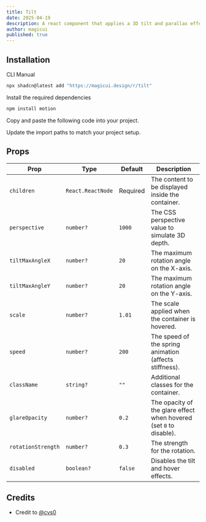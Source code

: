 ```yaml
---
title: Tilt
date: 2025-04-19
description: A react component that applies a 3D tilt and parallax effect to its content.
author: magicui
published: true
---
```


<ComponentPreview name="tilt-demo" />

## Installation

<Tabs defaultValue="cli">

<TabsList>
  <TabsTrigger value="cli">CLI</TabsTrigger>
  <TabsTrigger value="manual">Manual</TabsTrigger>
</TabsList>
<TabsContent value="cli">

```bash
npx shadcn@latest add "https://magicui.design/r/tilt"
```

</TabsContent>

<TabsContent value="manual">

<Steps>

<Step>Install the required dependencies</Step>

```bash
npm install motion
```

<Step>Copy and paste the following code into your project.</Step>

<ComponentSource name="tilt" />

<Step>Update the import paths to match your project setup.</Step>

</Steps>

</TabsContent>

</Tabs>

## Props

| Prop               | Type              | Default  | Description                                                        |
| ------------------ | ----------------- | -------- | ------------------------------------------------------------------ |
| `children`         | `React.ReactNode` | Required | The content to be displayed inside the container.                  |
| `perspective`      | `number?`         | `1000`   | The CSS perspective value to simulate 3D depth.                    |
| `tiltMaxAngleX`    | `number?`         | `20`     | The maximum rotation angle on the X-axis.                          |
| `tiltMaxAngleY`    | `number?`         | `20`     | The maximum rotation angle on the Y-axis.                          |
| `scale`            | `number?`         | `1.01`   | The scale applied when the container is hovered.                   |
| `speed`            | `number?`         | `200`    | The speed of the spring animation (affects stiffness).             |
| `className`        | `string?`         | `""`     | Additional classes for the container.                              |
| `glareOpacity`     | `number?`         | `0.2`    | The opacity of the glare effect when hovered (set `0` to disable). |
| `rotationStrength` | `number?`         | `0.3`    | The strength for the rotation.                                     |
| `disabled`         | `boolean?`        | `false`  | Disables the tilt and hover effects.                               |

## Credits

- Credit to [@cvs0](https://github.com/cvs0)

